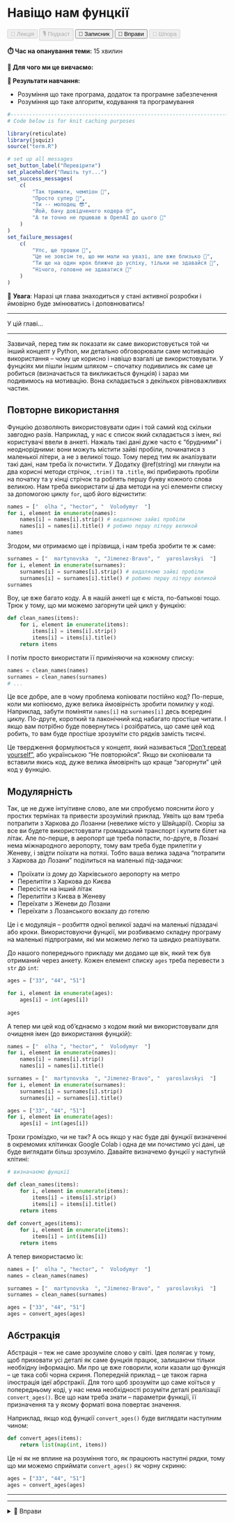 # Навіщо нам фунцкії

<div class="btn-group">
  <button class="lecture" disabled>🎥 Лекція</button>
  <button class="podcast" disabled>🎙️ Подкаст</button>
  <button class="notebook">📓 Записник</button>
  <button class="exercises" onclick="openDetailsById('funcs_motivation_exercises');">🤸 Вправи</button>
  <button class="cheat" disabled>📝 Шпора</button>
</div>

**⏱️ Час на опанування теми:** 15 хвилин

**🤷 Для чого ми це вивчаємо:**

**🔑 Результати навчання:**

- Розуміння що таке програма, додаток та програмне забезпечення
- Розуміння що таке алгоритм, кодування та програмування 

```r
#-------------------------------------------------------------------------------
# Code below is for knit caching purposes

library(reticulate)
library(jsquiz)
source("term.R")

# set up all messages 
set_button_label("Перевірити")
set_placeholder("Пишіть тут...")
set_success_messages(
    c(
        "Так тримати, чемпіон 🌟",
        "Просто супер 🤩",
        "Ти -- молодец 😎",
        "Йой, бачу довідченого кодера 🤓",
        "А ти точно не прцював в OpenAI до цього 🤖"
    )
)
set_failure_messages(
    c(
        "Упс, ще трошки 😬",
        "Це не зовсім те, що ми мали на увазі, але вже близько 🙊",
        "Ти ще на один крок ближче до успіху, тільки не здавайся 🚀",
        "Нічого, головне не здаватися 💪"
    )
)
```

<div class = "warning">
🎈 **Увага**: Наразі ця глава знаходиться у стані активної розробки і ймовірно буде змінюватись і доповнюватись!
</div>

---

У цій главі...

---

Зазвичай, перед тим як показати як саме використовується той чи інший концепт у Python, ми детально обговорювали саме мотивацію використання -- чому це корисно і навіщо взагалі це використовувати. У фунцкіях ми пішли іншим шляхом -- спочатку подивились як саме це робиться (визначається та викликається фунцкія) і зараз ми подивимось на мотивацію. Вона складається з декількох рівноважливих частин. 

## Повторне використання

Фунцкію дозволяють використовувати один і той самий код скільки завгодно разів. Наприклад, у нас є список який складається з імен, які користувачі ввели в анкеті. Нажаль такі дані дуже часто є "брудними" і неоднорідними: вони можуть містити зайві пробіли, починатися з маленької літери, а не з великої тощо. Тому перед тим як аналізувати такі дані, нам треба їх почистити. У Додатку \@ref(string) ми глянули на два корисні методи стрічок, `.trim()` та `.title`, які прибирають пробіли на початку та у кінці стрічок та роблять першу букву кожного слова великою. Нам треба використати ці два методи на усі елементи списку за допомогою циклу `for`, щоб його відчистити: 

```python
names = ["  olha ", "hector", "  Volodymyr  "]
for i, element in enumerate(names):
    names[i] = names[i].strip() # видаляємо зайві пробіли
    names[i] = names[i].title() # робимо першу літеру великой
names
```

Згодом, ми отримаємо ще і прізвища, і нам треба зробити те ж саме: 

```python
surnames = ["  martynovska  ", "Jimenez-Bravo", "  yaroslavskyi  "]
for i, element in enumerate(surnames):
    surnames[i] = surnames[i].strip() # видаляємо зайві пробіли
    surnames[i] = surnames[i].title() # робимо першу літеру великой
surnames
```

Воу, це вже багато коду. А в нашій анкеті ще є міста, по-батькові тощо. Трюк у тому, що ми можемо загорнути цей цикл у фунцкію: 

```python
def clean_names(items): 
    for i, element in enumerate(items):
        items[i] = items[i].strip()
        items[i] = items[i].title()
    return items
```

І потім просто використати її приміняючи на кожному списку: 

```python
names = clean_names(names)
surnames = clean_names(surnames)
# ...
```

Це все добре, але в чому проблема копіювати постійно код? По-перше, коли ми копіюємо, дуже велика ймовірність зробити помилку у коді. Наприклад, забути поміняти `names[i]` на `surnames[i]` десь всередині циклу. По-друге, короткий та лаконічний код набагато простіше читати. І якщо вам потрібно буде повернутись і розібратись, що саме цей код робить, то вам буде простіше зрозуміти сто рядків замість тисячі.

Це твердження формулюється у концепт, який називається ["Don't repeat yourself"](https://en.wikipedia.org/wiki/Don%27t_repeat_yourself), або українською "Не повторюйся". Якщо ви скопіювали та вставили якись код, дуже велика ймовірніть що краще "загорнути" цей код у функцію.

## Модулярність

Так, це не дуже інтуітивне слово, але ми спробуємо пояснити його у простих термінах та привести зрозумілий приклад. Уявіть що вам треба потрапити з Харкова до Лозанни (невелике місто у Швйцарії). Скоріш за все ви будете використовувати громадський транспорт і купите білет на літак. Але по-перше, в аеропорт ще треба попасти, по-друге, в Лозані нема міжнародного аеропорту, тому вам треба буде прилетіти у Женеву, і звідти поїхати на потязі. Тобто ваша велика задача "потрапити з Харкова до Лозани" поділиться на маленькі під-задачки: 

- Проїхати із дому до Харківського аеропорту на метро
- Перелитіти з Харкова до Києва
- Пересісти на інший літак
- Перелитіти з Києва в Женеву
- Переїхати з Женеви до Лозани 
- Переїхати з Лозанського вокзалу до готелю

Це і є модуляція -- розбиття одної великої задачі на маленькі підзадачі або кроки. Використовуючи фунцкії, ми розбиваємо складну програму на маленькі підпрограми, які ми можемо легко та швидко реалізувати.

До нашого попереднього прикладу ми додамо ще вік, який теж був отриманий через анкету. Кожен елемент списку `ages` треба перевести з `str` до `int`:

```python
ages = ["33", "44", "51"]

for i, element in enumerate(ages):
    ages[i] = int(ages[i])
    
ages
```

А тепер ми цей код об'єднаємо з кодом який ми використовували для очищеня імен (до використання фунцкій): 

```python
names = ["  olha ", "hector", "  Volodymyr  "]
for i, element in enumerate(names):
    names[i] = names[i].strip()
    names[i] = names[i].title()

surnames = ["  martynovska  ", "Jimenez-Bravo", "  yaroslavskyi  "]
for i, element in enumerate(surnames):
    surnames[i] = surnames[i].strip()
    surnames[i] = surnames[i].title()

ages = ["33", "44", "51"]
for i, element in enumerate(ages):
    ages[i] = int(ages[i])
```

Трохи громіздко, чи не так? А ось якщо у нас буде дві фунцкії визначенні в окремомих клітинках Google Colab і одна де ми почистимо усі дані, це буде виглядати більш зрозуміло. Давайте визначемо фунцкії у наступній клітині: 

```python
# визначаємо фунцкії

def clean_names(items): 
    for i, element in enumerate(items):
        items[i] = items[i].strip()
        items[i] = items[i].title()
    return items
    
def convert_ages(items): 
    for i, element in enumerate(items):
        items[i] = int(items[i])
    return items

```

А тепер використаємо їх: 

```python
names = ["  olha ", "hector", "  Volodymyr  "]
names = clean_names(names)

surnames = ["  martynovska  ", "Jimenez-Bravo", "  yaroslavskyi  "]
surnames = clean_names(surnames)

ages = ["33", "44", "51"]
ages = convert_ages(ages)
```

## Абстракція

Абстрація -- теж не саме зрозуміле слово у світі. Ідея полягає у тому, щоб приховати усі деталі як саме фунцкія працює, залишаючи тільки необхідну інформацію. Ми про це вже говорили, коли казали що функція -- це така собі чорна скриня. Попередній приклад -- це також гарна ілюстрація ідеї абрстракії. Для того щоб зрозуміти що саме коїться у попередньому коді, у нас нема необхідності розуміти деталі реалізації `convert_ages()`. Все що нам треба знати -- параметри функції, її призначення та у якому форматі вона повертає значення. 

Наприклад, якщо код фунцкії `convert_ages()` буде виглядати наступним чином: 

```python
def convert_ages(items): 
    return list(map(int, items))
```

Це ні як не вплине на розуміння того, як працюють наступні рядки, тому що ми можемо сприймати `convert_ages()` як чорну скриню:

```python
ages = ["33", "44", "51"]
ages = convert_ages(ages)
```

---

---

<details id="funcs_motivation_exercises">
<summary>🤸 Вправи</summary>
```r
generate_options_quiz(
    question = "1. Що означає принцип <code>Don’t repeat yourself</code> (Не повторюйся)?",
    answers = c(
        "Функції можуть бути використані багато разів без повторення коду." = TRUE,
        "Варто повторювати код для кращої швидкості виконання програми." = FALSE,
        "Повторення коду є допустимим лише для коротких програм." = FALSE),
    allow_multiple_answers = FALSE
)
```

```r
generate_options_quiz(
    question = "2. Які переваги модулярності в програмуванні?",
    answers = c(
        "Модульний код допомагає зменшити використання функцій у програмі." = FALSE,
        "Модулярний код робить програму менш зрозумілою для читача." = FALSE,
        "Модулярність дозволяє розділити велику задачу на менші підзадачі для легшого розв'язання." = TRUE),
    allow_multiple_answers = FALSE
)
```

```r
generate_options_quiz(
    question = "3. Що означає принцип <code>абстракції</code> в програмуванні?",
    answers = c(
        "Приховування деталей реалізації функції, залишаючи тільки необхідну інформацію." = TRUE,
        "Повторення коду для кращої читабельності програми." = FALSE,
        "Використання багатьох змінних для збереження даних." = FALSE),
    allow_multiple_answers = FALSE
)
```

```r
generate_options_quiz(
    question = "4. Що означає <code>чорна скриня</code> в контексті абстракції?",
    answers = c(
        "Приховування деталей реалізації функції, залишаючи тільки необхідну інформацію." = TRUE,
        "Повторення коду для кращої читабельності програми." = FALSE,
        "Використання багатьох змінних для збереження даних." = FALSE),
    allow_multiple_answers = FALSE
)
```

```r
generate_options_quiz(
    question = "5. Який принцип програмування допомагає уникнути реплікації коду та зробити його легше читабельним?",
    answers = c(
        "Абстракція" = FALSE,
        "Повторення" = FALSE,
        "Модулярність" = TRUE),
    allow_multiple_answers = FALSE
)
```

```r
generate_options_quiz(
    question = "6. Що можна зробити, використовуючи абстракцію в програмуванні?",
    answers = c(
        "Приховати деталі реалізації функцій, зберігаючи їхні параметри та повернені значення." = TRUE,
        "Зробити програму більш складною для розуміння та зміни." = FALSE,
        "Заповнити код багатьма змінними для кращої продуктивності." = FALSE),
    allow_multiple_answers = FALSE
)
```

</details>